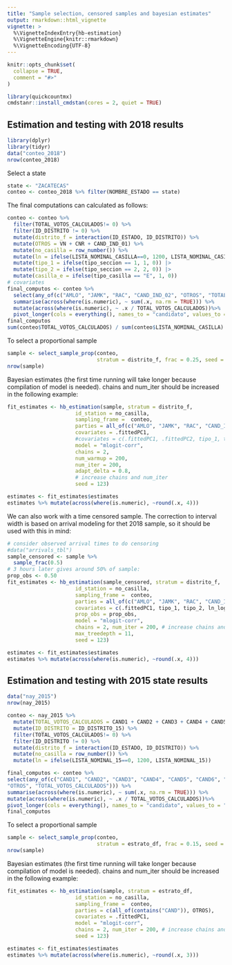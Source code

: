 ```yaml
---
title: "Sample selection, censored samples and bayesian estimates"
output: rmarkdown::html_vignette
vignette: >
  %\VignetteIndexEntry{hb-estimation}
  %\VignetteEngine{knitr::rmarkdown}
  %\VignetteEncoding{UTF-8}
---
```


```r
knitr::opts_chunk$set(
  collapse = TRUE,
  comment = "#>"
)
```

```r
library(quickcountmx)
cmdstanr::install_cmdstan(cores = 2, quiet = TRUE)
```


## Estimation and testing with 2018 results

```r
library(dplyr)
library(tidyr)
data("conteo_2018")
nrow(conteo_2018)
```
Select a state

```r
state <- "ZACATECAS"
conteo <- conteo_2018 %>% filter(NOMBRE_ESTADO == state)
```


The final computations can calculated as follows: 

```r
conteo <- conteo %>% 
  filter(TOTAL_VOTOS_CALCULADOS!= 0) %>% 
  filter(ID_DISTRITO != 0) %>% 
  mutate(distrito_f = interaction(ID_ESTADO, ID_DISTRITO)) %>% 
  mutate(OTROS = VN + CNR + CAND_IND_01) %>% 
  mutate(no_casilla = row_number()) %>% 
  mutate(ln = ifelse(LISTA_NOMINAL_CASILLA==0, 1200, LISTA_NOMINAL_CASILLA)) |> 
  mutate(tipo_1 = ifelse(tipo_seccion == 1, 1, 0)) |> 
  mutate(tipo_2 = ifelse(tipo_seccion == 2, 2, 0)) |> 
  mutate(casilla_e = ifelse(tipo_casilla == "E", 1, 0))
# covariates
final_computos <- conteo %>% 
  select(any_of(c("AMLO", "JAMK", "RAC", "CAND_IND_02", "OTROS", "TOTAL_VOTOS_CALCULADOS"))) %>%
  summarise(across(where(is.numeric), ~ sum(.x, na.rm = TRUE))) %>% 
  mutate(across(where(is.numeric), ~ .x / TOTAL_VOTOS_CALCULADOS))%>% 
  pivot_longer(cols = everything(), names_to = "candidato", values_to = "prop")
final_computos
sum(conteo$TOTAL_VOTOS_CALCULADOS) / sum(conteo$LISTA_NOMINAL_CASILLA)
```

To select a proportional sample

```r
sample <- select_sample_prop(conteo, 
                             stratum = distrito_f, frac = 0.25, seed = 1010)
nrow(sample)
```


Bayesian estimates (the first time running will take longer because
compilation of model is needed). chains and num_iter should be increased
in the following example:

```r
fit_estimates <- hb_estimation(sample, stratum = distrito_f,
                      id_station = no_casilla,
                      sampling_frame =  conteo,
                      parties = all_of(c("AMLO", "JAMK", "RAC", "CAND_IND_02", "OTROS")),
                      covariates = .fittedPC1,
                      #covariates = c(.fittedPC1, .fittedPC2, tipo_1, tipo_2, ln_log_c),
                      model = "mlogit-corr",
                      chains = 2, 
                      num_warmup = 200,
                      num_iter = 200, 
                      adapt_delta = 0.8,
                      # increase chains and num_iter
                      seed = 123)
```


```r
estimates <- fit_estimates$estimates
estimates %>% mutate(across(where(is.numeric), ~round(.x, 4)))
```
We can also work with a time censored sample. The correction to interval width
is based on arrival modeling for thet 2018 sample, so it should be used with this
in mind:

```r
# consider observed arrival times to do censoring
#data("arrivals_tbl")
sample_censored <- sample %>% 
  sample_frac(0.5)
# 3 hours later gives around 50% of sample:
prop_obs <- 0.50
fit_estimates <- hb_estimation(sample_censored, stratum = distrito_f,
                      id_station = no_casilla,
                      sampling_frame =  conteo,
                      parties = all_of(c("AMLO", "JAMK", "RAC", "CAND_IND_02", "OTROS")),
                      covariates = c(.fittedPC1, tipo_1, tipo_2, ln_log_c),
                      prop_obs = prop_obs, 
                      model = "mlogit-corr",
                      chains = 2, num_iter = 200, # increase chains and num_iter
                      max_treedepth = 11,
                      seed = 123)
```

```r
estimates <- fit_estimates$estimates
estimates %>% mutate(across(where(is.numeric), ~round(.x, 4)))
```

## Estimation and testing with 2015 state results

```r
data("nay_2015")
nrow(nay_2015)
```

```r
conteo <- nay_2015 %>%
  mutate(TOTAL_VOTOS_CALCULADOS = CAND1 + CAND2 + CAND3 + CAND4 + CAND5 + CAND6 + CAND7 + CAND8 + OTROS) %>%
  mutate(ID_DISTRITO = ID_DISTRITO_15) %>%
  filter(TOTAL_VOTOS_CALCULADOS!= 0) %>%
  filter(ID_DISTRITO != 0) %>%
  mutate(distrito_f = interaction(ID_ESTADO, ID_DISTRITO)) %>%
  mutate(no_casilla = row_number()) %>%
  mutate(ln = ifelse(LISTA_NOMINAL_15==0, 1200, LISTA_NOMINAL_15))

final_computos <- conteo %>%
select(any_of(c("CAND1", "CAND2", "CAND3", "CAND4", "CAND5", "CAND6", "CAND7", "CAND8",
"OTROS", "TOTAL_VOTOS_CALCULADOS"))) %>%
summarise(across(where(is.numeric), ~ sum(.x, na.rm = TRUE))) %>%
mutate(across(where(is.numeric), ~ .x / TOTAL_VOTOS_CALCULADOS))%>%
pivot_longer(cols = everything(), names_to = "candidato", values_to = "prop")
final_computos
```


To select a proportional sample

```r
sample <- select_sample_prop(conteo, 
                             stratum = estrato_df, frac = 0.15, seed = 100)
nrow(sample)
```


Bayesian estimates (the first time running will take longer because
compilation of model is needed). chains and num_iter should be increased
in the following example:

```r
fit_estimates <- hb_estimation(sample, stratum = estrato_df,
                      id_station = no_casilla,
                      sampling_frame =  conteo,
                      parties = c(all_of(contains("CAND")), OTROS),
                      covariates = .fittedPC1,
                      model = "mlogit-corr",
                      chains = 2, num_iter = 200, # increase chains and num_iter
                      seed = 123)
```


```r
estimates <- fit_estimates$estimates
estimates %>% mutate(across(where(is.numeric), ~round(.x, 3)))
```
